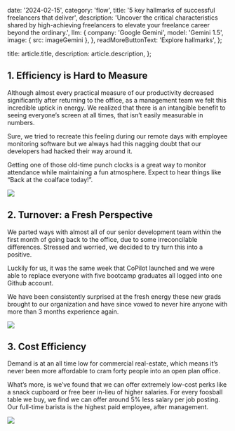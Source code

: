 
  date: '2024-02-15',
  category: 'flow',
  title: '5 key hallmarks of successful freelancers that deliver',
  description:
    'Uncover the critical characteristics shared by high-achieving freelancers to elevate your freelance career beyond the ordinary.',
  llm: {
    company: 'Google Gemini',
    model: 'Gemini 1.5',
    image: { src: imageGemini },
  },
  readMoreButtonText: 'Explore hallmarks',
};

  title: article.title,
  description: article.description,
};

## 1. Efficiency is Hard to Measure

Although almost every practical measure of our productivity decreased significantly after returning to the office, as a management team we felt this incredible uptick in energy. We realized that there is an intangible benefit to seeing everyone’s screen at all times, that isn’t easily measurable in numbers.

Sure, we tried to recreate this feeling during our remote days with employee monitoring software but we always had this nagging doubt that our developers had hacked their way around it.

<TopTip>
  Getting one of those old-time punch clocks is a great way to monitor
  attendance while maintaining a fun atmosphere. Expect to hear things like
  “Back at the coalface today!”.
</TopTip>

![](./punch-clock.jpg)

## 2. Turnover: a Fresh Perspective

We parted ways with almost all of our senior development team within the first month of going back to the office, due to some irreconcilable differences. Stressed and worried, we decided to try turn this into a positive.

Luckily for us, it was the same week that CoPilot launched and we were able to replace everyone with five bootcamp graduates all logged into one Github account.

We have been consistently surprised at the fresh energy these new grads brought to our organization and have since vowed to never hire anyone with more than 3 months experience again.

![](./graduation.jpg)

## 3. Cost Efficiency

Demand is at an all time low for commercial real-estate, which means it’s never been more affordable to cram forty people into an open plan office.

What’s more, is we’ve found that we can offer extremely low-cost perks like a snack cupboard or free beer in-lieu of higher salaries. For every foosball table we buy, we find we can offer around 5% less salary per job posting. Our full-time barista is the highest paid employee, after management.

![](./jars.jpg)
